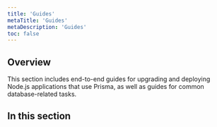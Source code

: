 ```yaml
---
title: 'Guides'
metaTitle: 'Guides'
metaDescription: 'Guides'
toc: false
---
```


## Overview

This section includes end-to-end guides for upgrading and deploying Node.js applications that use Prisma, as well as guides for common database-related tasks.

## In this section

<Subsections depth="3" />
